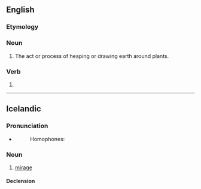 {{also|Hilling}}
==English==

===Etymology===
{{suffix|en|hill|ing}}

===Noun===
{{en-noun|-}}

# The act or process of heaping or drawing earth around plants.

===Verb===
{{head|en|verb form}}

# {{present participle of|en|hill|nocat=1}}

{{Webster 1913}}

----

==Icelandic==

===Pronunciation===
* {{IPA|is|/ˈhɪtliŋk/}}
*: {{rhymes|is|ɪtliŋk|s=2}}
*: Homophones: {{l|is|hylling}}

===Noun===
{{is-noun|f|hillingar|hillingar}}

# [[mirage]]

====Declension====
{{is-decl-noun-f-s1|hill|i|ng|u=u}}
